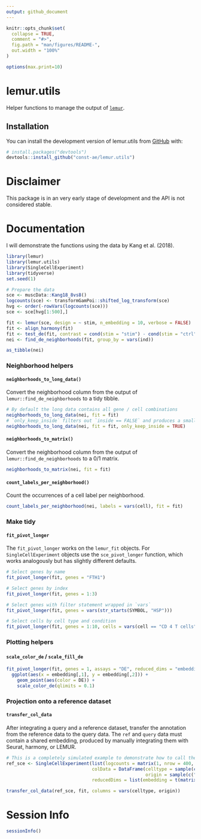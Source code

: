 ```yaml
---
output: github_document
---
```


<!-- README.md is generated from README.Rmd. Please edit that file -->

```r
knitr::opts_chunk$set(
  collapse = TRUE,
  comment = "#>",
  fig.path = "man/figures/README-",
  out.width = "100%"
)

options(max.print=10)
```

# lemur.utils

<!-- badges: start -->
<!-- badges: end -->

Helper functions to manage the output of [`lemur`](https://www.bioconductor.org/packages/lemur/).

## Installation

You can install the development version of lemur.utils from [GitHub](https://github.com/) with:

``` r
# install.packages("devtools")
devtools::install_github("const-ae/lemur.utils")
```

# Disclaimer

This package is in an very early stage of development and the API is not considered stable.

# Documentation

I will demonstrate the functions using the data by Kang et al. (2018).

```r
library(lemur)
library(lemur.utils)
library(SingleCellExperiment)
library(tidyverse)
set.seed(1)

# Prepare the data
sce <- muscData::Kang18_8vs8()
logcounts(sce) <- transformGamPoi::shifted_log_transform(sce)
hvg <- order(-rowVars(logcounts(sce)))
sce <- sce[hvg[1:500],]

fit <- lemur(sce, design = ~ stim, n_embedding = 10, verbose = FALSE)
fit <- align_harmony(fit)
fit <- test_de(fit, contrast = cond(stim = "stim") - cond(stim = "ctrl"))
nei <- find_de_neighborhoods(fit, group_by = vars(ind))

as_tibble(nei)
```


### Neighborhood helpers

#### `neighborhoods_to_long_data()`

Convert the neighborhood column from the output of `lemur::find_de_neighborhoods` to a tidy tibble.

```r
# By default the long data contains all gene / cell combinations
neighborhoods_to_long_data(nei, fit = fit)
# `only_keep_inside` filters out `inside == FALSE` and produces a smaller tibble
neighborhoods_to_long_data(nei, fit = fit, only_keep_inside = TRUE)
```


#### `neighborhoods_to_matrix()`

Convert the neighborhood column from the output of `lemur::find_de_neighborhoods` to a 0/1 matrix. 

```r
neighborhoods_to_matrix(nei, fit = fit)
```

#### `count_labels_per_neighborhood()`

Count the occurrences of a cell label per neighborhood.

```r
count_labels_per_neighborhood(nei, labels = vars(cell), fit = fit)
```

### Make tidy

#### `fit_pivot_longer`

The `fit_pivot_longer` works on the `lemur_fit` objects. For `SingleCellExperiment` objects use the `sce_pivot_longer` function, which works analogously but has slightly different defaults.

```r
# Select genes by name
fit_pivot_longer(fit, genes = "FTH1")

# Select genes by index
fit_pivot_longer(fit, genes = 1:3)

# Select genes with filter statement wrapped in `vars`
fit_pivot_longer(fit, genes = vars(str_starts(SYMBOL, "HSP")))

# Select cells by cell type and condition
fit_pivot_longer(fit, genes = 1:10, cells = vars(cell == "CD 4 T cells" | stim == "ctrl"))
```



### Plotting helpers

#### `scale_color_de` / `scale_fill_de`

```r
fit_pivot_longer(fit, genes = 1, assays = "DE", reduced_dims = "embedding") %>%
  ggplot(aes(x = embedding[,1], y = embedding[,2])) +
    geom_point(aes(color = DE)) +
    scale_color_de(qlimits = 0.1)
```


### Projection onto a reference dataset

#### `transfer_col_data`

After integrating a query and a reference dataset, transfer the annotation from the reference data to the query data. 
The `ref` and `query` data must contain a shared embedding, produced by manually integrating them with Seurat, harmony, or LEMUR.

```r
# This is a completely simulated example to demonstrate how to call the `transfer_col_data` function
ref_sce <- SingleCellExperiment(list(logcounts = matrix(1, nrow = 400, ncol = 300)),
                                colData = DataFrame(celltype = sample(c("A", "B", "C"), size = 300, replace = TRUE),
                                                    origin = sample(c("foo", "bar"), size = 300, replace = TRUE)),
                                reducedDims = list(embedding = t(matrix(rnorm(10 * 300), nrow = 10, ncol = 300))))

transfer_col_data(ref_sce, fit, columns = vars(celltype, origin))
```





# Session Info

```r
sessionInfo()
```

